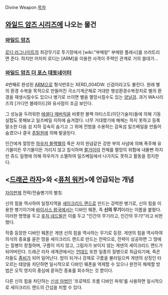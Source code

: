 Divine Weapon
[[목차]]

== [[와일드 암즈 시리즈]]에 나오는 물건 ==
=== [[와일드 암즈]] ===
[[로디 라그나이트]]의 최강무기로 투기장에서 [wiki:"부메랑" 부메랑 플래시]를 쓰러트리면 준다. 하지만 어차피 로디는 [ARM]을 이용한 사격이 주력인 관계로 거의 쓸데가...

=== [[와일드 암즈 더 포스 데토네이터]] ===
4번째로 완성된 [[ARM]]으로 형식번호는 XERD_004DW. 신검이라고도 불린다. 원래 별의 환경 수복을 목적으로 만들어진 극소기계군체로 거대한 행성환경수복장치로 별의 환경을 재생시킬수도 있으나 병기로 쓰이면 별을 멸망시킬수도 있는 [[양날검]]. 과거 WA시리즈의 [가디언 블레이드]와 유사점이 조금 보인다.

그 성능을 두려워한 [[에셀다 매버릭]]을 비롯한 블랙 아티스트(이단기술자)들에 의해 기동실험도 못해보고 일즈베일 지하에 숨겨졌다. 너무 거대했기에 해체는 하지 못하고 등록말소한 다음 섬 지하 깊숙히 숨기고 그 위에 전범을 수용하는 감옥섬 일즈베일을 만들어 숨겼으나 결국 [[추밀원]]에 의해 발굴된다.

인간에게 절망한 [[하우저 블랙웰]]의 죽은 자의 원념같은 강한 부의 사념에 의해 폭주해 유기물이든 무기물이든 가리지 않고 침식하며 [[팔가이아]] 전체를 멸망의 위험에 내몰뻔 하지만 쥬드 일행에 의해 하우저가 소멸하여 일즈베일에서 나가지도 못하고 활동을 정지한다.

== <[[드래곤 라자]]>와 <[[퓨처 워커]]>에 언급되는 개념 ==
[[자이펀]]제 전략/전술병기의 별칭.

신의 힘을 역사하여 일정지역을 [[세이크리드 랜드]]로 만드는 강력한 병기로, 신의 힘을 이용한 병기이기에 [[바이서스 왕국]]에서는 디바인 웨폰, 즉 '''신의 무기'''이라는 이름을 붙혔다. 이러한 명명을 두고 [[후치 네드발]]은 이를 두고 "인간의 무기라고, 인간의 무기!"라고 비판했다.

작중 등장한 디바인 웨폰은 게덴 신의 힘을 역사하는 무기로 등장. 게덴의 힘을 역사하여 의식의 증표를 묻은 땅을 세이크리드 랜드로 만드는 전략으로, 전략이 성공하면 그 땅에는 질병이 창궐하며, 구름이 끼지 않고, 그림자가 보이지 않는 게덴의 세이크리드 랜드가 되어버린다. 드래곤 라자 세계관에서는 [[언데드]] 또한 일종의 질병으로 취급되기에, 죽은 자들도 [[좀비]]가 되어 일어난다. 밤이 되거나 강제로 구름을 불러일으켜 게덴의 상징인 타오르는 태양을 차단하면 일시적으로 디바인 웨폰을 억제할 수 있으나 완전히 해제할 방법은 오직 영지의 중심에 묻혀진 증표를 회수하는 것 뿐이다.

다른 신의 힘을 차단하는 [[신성 마법]]인 '프로텍트 프롬 디바인 파워'를 사용하면 일시적으로 세이크리드 랜드의 간섭을 피할 수 있다.
